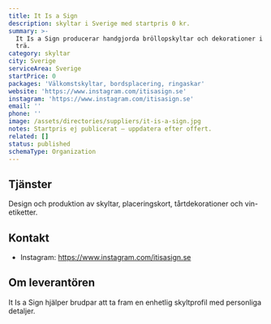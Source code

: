 ```yaml
---
title: It Is a Sign
description: skyltar i Sverige med startpris 0 kr.
summary: >-
  It Is a Sign producerar handgjorda bröllopskyltar och dekorationer i akryl och
  trä.
category: skyltar
city: Sverige
serviceArea: Sverige
startPrice: 0
packages: 'Välkomstskyltar, bordsplacering, ringaskar'
website: 'https://www.instagram.com/itisasign.se'
instagram: 'https://www.instagram.com/itisasign.se'
email: ''
phone: ''
image: /assets/directories/suppliers/it-is-a-sign.jpg
notes: Startpris ej publicerat – uppdatera efter offert.
related: []
status: published
schemaType: Organization
---
```


## Tjänster

Design och produktion av skyltar, placeringskort, tårtdekorationer och vin-etiketter.

## Kontakt

- Instagram: https://www.instagram.com/itisasign.se

## Om leverantören

It Is a Sign hjälper brudpar att ta fram en enhetlig skyltprofil med personliga detaljer.
